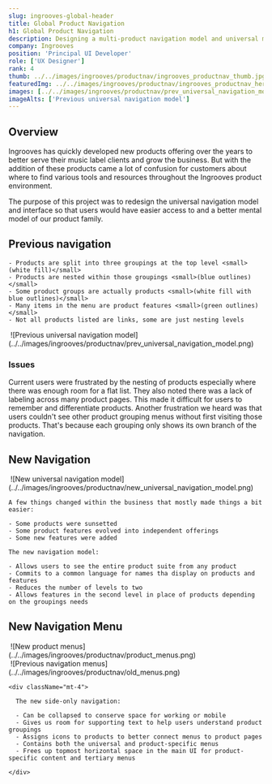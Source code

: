 ```yaml
---
slug: ingrooves-global-header
title: Global Product Navigation
h1: Global Product Navigation
description: Designing a multi-product navigation model and universal menu
company: Ingrooves
position: 'Principal UI Developer'
role: ['UX Designer']
rank: 4
thumb: ../../images/ingrooves/productnav/ingrooves_productnav_thumb.jpg
featuredImg: ../../images/ingrooves/productnav/ingrooves_productnav_hero.png
images: [../../images/ingrooves/productnav/prev_universal_navigation_model.png]
imageAlts: ['Previous universal navigation model']
---
```



## Overview

Ingrooves has quickly developed new products offering over the years to better serve their music label clients and grow the business. But with the addition of these products came a lot of confusion for customers about where to find various tools and resources throughout the Ingrooves product environment.

The purpose of this project was to redesign the universal navigation model and interface so that users would have easier access to and a better mental model of our product family.

## Previous navigation

<Grid rows={1} columns={2} className="cols-40-60">
  <div className="gridarea-1">

    - Products are split into three groupings at the top level <small>(white fill)</small>
    - Products are nested within those groupings <small>(blue outlines)</small>
    - Some product groups are actually products <small>(white fill with blue outlines)</small>
    - Many items in the menu are product features <small>(green outlines)</small>
    - Not all products listed are links, some are just nesting levels

  </div>
  <div className="gridarea-2">
    <Image caption="Previous universal navigation model" includeShadow={false}>
      ![Previous universal navigation
      model](../../images/ingrooves/productnav/prev_universal_navigation_model.png)
    </Image>
  </div>
</Grid>

### Issues

Current users were frustrated by the nesting of products especially where there was enough room for a flat list.
They also noted there was a lack of labeling across many product pages. This made it difficult for users to remember
and differentiate products. Another frustration we heard was that users couldn't see other product grouping menus
without first visiting those products. That's because each grouping only shows its own branch of the navigation.

## New Navigation

<Grid rows={1} columns={2} className="cols-60-40">
  <div className="gridarea-1">
    <Image caption="New universal navigation model" includeShadow={false}>
      ![New universal navigation
      model](../../images/ingrooves/productnav/new_universal_navigation_model.png)
    </Image>
  </div>
  <div className="gridarea-2">

    A few things changed within the business that mostly made things a bit easier:

    - Some products were sunsetted
    - Some product features evolved into independent offerings
    - Some new features were added

    The new navigation model:

    - Allows users to see the entire product suite from any product
    - Commits to a common language for names tha display on products and features
    - Reduces the number of levels to two
    - Allows features in the second level in place of products depending on the groupings needs

  </div>
</Grid>

## New Navigation Menu

<Grid rows={1} columns={2} className="cols-40-60">
  <div className="gridarea-1">
    <Image caption="New product menus" showCaption>
      ![New product menus](../../images/ingrooves/productnav/product_menus.png)
    </Image>
  </div>
  <div className="gridarea-2">
    <Image caption="Previous navigation menus" includeShadow={false} showCaption>
      ![Previous navigation
      menus](../../images/ingrooves/productnav/old_menus.png)
    </Image>

    <div className="mt-4">

      The new side-only navigation:

      - Can be collapsed to conserve space for working or mobile
      - Gives us room for supporting text to help users understand product groupings
      - Assigns icons to products to better connect menus to product pages
      - Contains both the universal and product-specific menus
      - Frees up topmost horizontal space in the main UI for product-specific content and tertiary menus

    </div>

  </div>
</Grid>
